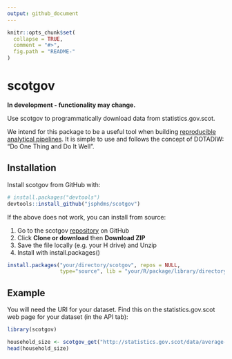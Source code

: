 ```yaml
---
output: github_document
---
```


<!-- README.md is generated from README.Rmd. Please edit that file -->

```r
knitr::opts_chunk$set(
  collapse = TRUE,
  comment = "#>",
  fig.path = "README-"
)
```

# scotgov

**In development - functionality may change.**

Use scotgov to programmatically download data from statistics.gov.scot.

We intend for this package to be a useful tool when building [reproducible analytical pipelines](https://ukgovdatascience.github.io/rap_companion/). It is simple to use and follows the concept of DOTADIW: "Do One Thing and Do It Well".

## Installation

Install scotgov from GitHub with:

```r
# install.packages("devtools")
devtools::install_github("jsphdms/scotgov")
```

If the above does not work, you can install from source:

1. Go to the scotgov [repository](https://github.com/jsphdms/scotgov) on GitHub
1. Click **Clone or download** then **Download ZIP**
1. Save the file locally (e.g. your H drive) and Unzip
1. Install with install.packages()

```r
install.packages("your/directory/scotgov", repos = NULL,
                 type="source", lib = "your/R/package/library/directory")
```

## Example

You will need the URI for your dataset. Find this on the statistics.gov.scot web page for your dataset (in the API tab):

```r
library(scotgov)

household_size <- scotgov_get("http://statistics.gov.scot/data/average-household-size")
head(household_size)
```
